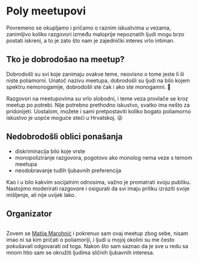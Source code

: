 
<Prose>

# Poly meetupovi

Povremeno se okupljamo i pričamo o raznim iskustvima u vezama, zanimljivo koliko razgovori između maloprije nepoznatih ljudi mogu brzo postati iskreni, a to je zato što nam je zajednički interes vrlo intiman.

<div className="not-prose pt-6">
  <MeetupCard />
</div>

## Tko je dobrodošao na meetup?

Dobrodošli su svi koje zanimaju ovakve teme, neovisno o tome jeste li ili niste poliamorni. Unatoč nazivu meetupa, dobrodošli su ljudi na bilo kojem spektru nemonogamije, dobrodošli ste čak i ako ste monogamni. 🙂

Razgovori na meetupovima su vrlo slobodni, i teme veza provlače se kroz meetup po potrebi. Nije potrebno prethodno iskustvo, svatko ima nešto za pridonijeti. Uostalom, možete i sami pretpostaviti koliko bogato poliamorno iskustvo je uopće moguće steći u Hrvatskoj. 😜

## Nedobrodošli oblici ponašanja

- diskriminacija bilo koje vrste
- monopoliziranje razgovora, pogotovo ako monolog nema veze s temom meetupa
- neodobravanje tuđih ljubavnih preferencija

Kao i u bilo kakvim socijalnim odnosima, važno je promatrati svoju publiku. Nastojimo moderirati razgovore i osigurati da svi imaju priliku izraziti svoje mišljenje, ali nije uvijek lako.

## Organizator

<img
  className="mb-3 block w-48 max-w-full rounded-lg"
  src="/avatar.jpg"
  alt=""
/>

Zovem se [Matija Marohnić](https://www.facebook.com/silvenon/) i pokrenuo sam ovaj meetup zbog sebe, nisam imao ni sa kim pričati o poliamoriji, i ljudi u mojoj okolini su me često pokušavali odgovarati od toga. Nakon što sam saznao da je sve u redu sa mnom htio sam se okružiti ljudima sličnih ljubavnih interesa.

</Prose>
